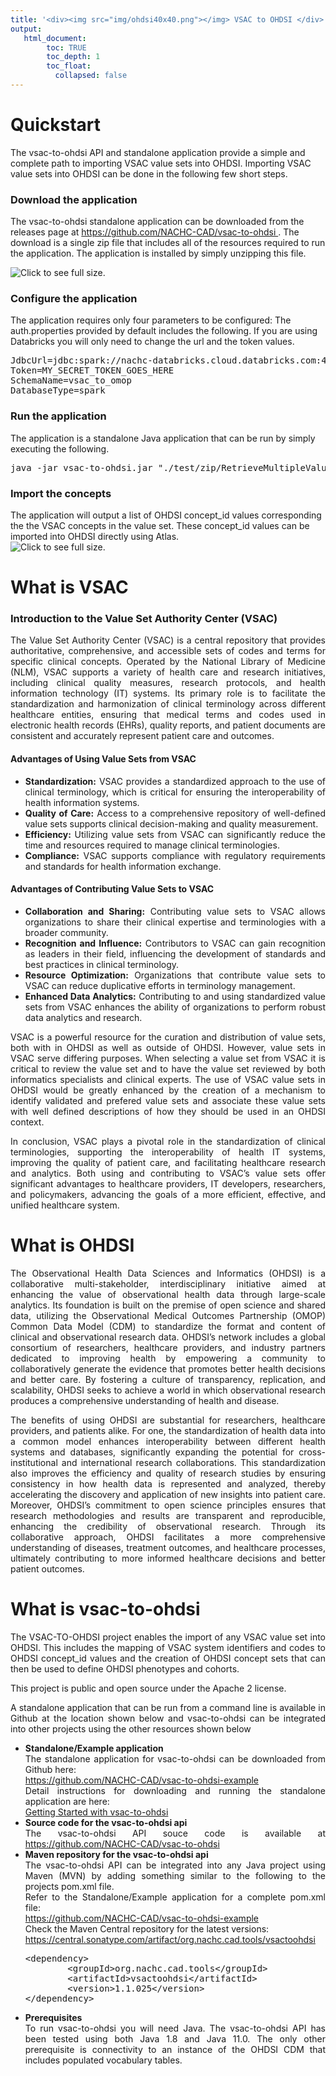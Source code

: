 ---
title: '<div><img src="img/ohdsi40x40.png"></img> VSAC to OHDSI </div>'
output:
   html_document:
        toc: TRUE
        toc_depth: 1
        toc_float:
          collapsed: false
---

<!--
*
* javascript
*
* -->

<script>
  function openFullSizeImage(imageSrc) {
    // Open a new window with the full-size image
    window.open(imageSrc, '_blank', 'width=auto,height=auto');
  }
</script>

<!-- 
*
* Quickstart
*
* -->

# Quickstart
The vsac-to-ohdsi API and standalone application provide a simple and complete path to importing VSAC value sets into OHDSI. 
Importing VSAC value sets into OHDSI can be done in the following few short steps. 

### Download the application
The vsac-to-ohdsi standalone application can be downloaded from the releases page at 
<a href="https://github.com/NACHC-CAD/vsac-to-ohdsi">
  https://github.com/NACHC-CAD/vsac-to-ohdsi
</a>. 
The download is a single zip file that includes all of the resources required to run the application. 
The application is installed by simply unzipping this file. 

<img 
  src="./img/getting-started/vsac-to-ohdsi/02-download.png" 
  onclick="openFullSizeImage('./img/getting-started/vsac-to-ohdsi/02-download.png')" 
  title="Click to see full size."
/>

### Configure the application
The application requires only four parameters to be configured:
The auth.properties provided by default includes the following. 
If you are using Databricks you will only need to change the url and the token values. 
<pre class="pre-scrollable">
JdbcUrl=jdbc:spark://nachc-databricks.cloud.databricks.com:443/vsac_to_omop;transportMode=http;ssl=1;httpPath=sql/protocolv1/o/3956472157536757/0123-223459-leafy532;AuthMech=3;UID=token;PWD=
Token=MY_SECRET_TOKEN_GOES_HERE
SchemaName=vsac_to_omop
DatabaseType=spark
</pre>

### Run the application
The application is a standalone Java application that can be run by simply executing the following. 
<pre class="pre-scrollable">
java -jar vsac-to-ohdsi.jar "./test/zip/RetrieveMultipleValueSets_2.16.840.1.113762.1.4.1235.350.txt.zip"
</pre>

### Import the concepts
The application will output a list of OHDSI concept_id values corresponding the the VSAC concepts in the value set. 
These concept_id values can be imported into OHDSI directly using Atlas. 
<br/>
<img 
  src="./img/getting-started/vsac-to-ohdsi/06-import.png" 
  onclick="openFullSizeImage('./img/getting-started/vsac-to-ohdsi/06-import.png')" 
  title="Click to see full size."
/>






<!-- 
*
* WHAT IS VSAC
*
* -->

# What is VSAC

### Introduction to the Value Set Authority Center (VSAC)

<div style="text-align: justify;">
The Value Set Authority Center (VSAC) is a central repository that provides authoritative, comprehensive, and accessible sets of codes and terms for specific clinical concepts. Operated by the National Library of Medicine (NLM), VSAC supports a variety of health care and research initiatives, including clinical quality measures, research protocols, and health information technology (IT) systems. Its primary role is to facilitate the standardization and harmonization of clinical terminology across different healthcare entities, ensuring that medical terms and codes used in electronic health records (EHRs), quality reports, and patient documents are consistent and accurately represent patient care and outcomes.

#### Advantages of Using Value Sets from VSAC

- **Standardization:** VSAC provides a standardized approach to the use of clinical terminology, which is critical for ensuring the interoperability of health information systems.
- **Quality of Care:** Access to a comprehensive repository of well-defined value sets supports clinical decision-making and quality measurement.
- **Efficiency:** Utilizing value sets from VSAC can significantly reduce the time and resources required to manage clinical terminologies.
- **Compliance:** VSAC supports compliance with regulatory requirements and standards for health information exchange.

#### Advantages of Contributing Value Sets to VSAC

- **Collaboration and Sharing:** Contributing value sets to VSAC allows organizations to share their clinical expertise and terminologies with a broader community.
- **Recognition and Influence:** Contributors to VSAC can gain recognition as leaders in their field, influencing the development of standards and best practices in clinical terminology.
- **Resource Optimization:** Organizations that contribute value sets to VSAC can reduce duplicative efforts in terminology management.
- **Enhanced Data Analytics:** Contributing to and using standardized value sets from VSAC enhances the ability of organizations to perform robust data analytics and research.

VSAC is a powerful resource for the curation and distribution of value sets, 
both with in OHDSI as well as outside of OHDSI. 
However, value sets in VSAC serve differing purposes. 
When selecting a value set from VSAC it is critical to review the value set 
and to have the value set reviewed by both informatics specialists and clinical experts. 
The use of VSAC value sets in OHDSI would be greatly enhanced 
by the creation of a mechanism to identify validated and prefered value sets 
and associate these value sets with well defined descriptions 
of how they should be used in an OHDSI context. 


In conclusion, VSAC plays a pivotal role in the standardization of clinical terminologies, supporting the interoperability of health IT systems, improving the quality of patient care, and facilitating healthcare research and analytics. Both using and contributing to VSAC's value sets offer significant advantages to healthcare providers, IT developers, researchers, and policymakers, advancing the goals of a more efficient, effective, and unified healthcare system.
</div>


<!-- 
*
* WHAT IS OHDSI
*
* -->

# What is OHDSI

<div style="text-align: justify;">
The Observational Health Data Sciences and Informatics (OHDSI) is a collaborative multi-stakeholder, interdisciplinary initiative aimed at enhancing the value of observational health data through large-scale analytics. Its foundation is built on the premise of open science and shared data, utilizing the Observational Medical Outcomes Partnership (OMOP) Common Data Model (CDM) to standardize the format and content of clinical and observational research data. OHDSI's network includes a global consortium of researchers, healthcare providers, and industry partners dedicated to improving health by empowering a community to collaboratively generate the evidence that promotes better health decisions and better care. By fostering a culture of transparency, replication, and scalability, OHDSI seeks to achieve a world in which observational research produces a comprehensive understanding of health and disease.

The benefits of using OHDSI are substantial for researchers, healthcare providers, and patients alike. For one, the standardization of health data into a common model enhances interoperability between different health systems and databases, significantly expanding the potential for cross-institutional and international research collaborations. This standardization also improves the efficiency and quality of research studies by ensuring consistency in how health data is represented and analyzed, thereby accelerating the discovery and application of new insights into patient care. Moreover, OHDSI's commitment to open science principles ensures that research methodologies and results are transparent and reproducible, enhancing the credibility of observational research. Through its collaborative approach, OHDSI facilitates a more comprehensive understanding of diseases, treatment outcomes, and healthcare processes, ultimately contributing to more informed healthcare decisions and better patient outcomes.
</div>

<!-- 
*
* WHAT IS VSAC-TO-OHDSI
*
* -->

# What is vsac-to-ohdsi

<div style="text-align: justify;">

The VSAC-TO-OHDSI project enables the import of any VSAC value set into OHDSI.  This includes the mapping of VSAC system identifiers and codes to OHDSI concept_id values and the creation of OHDSI concept sets that can then be used to define OHDSI phenotypes and cohorts.  

This project is public and open source under the Apache 2 license.  

A standalone application that can be run from a command line is available in Github at the location shown below 
and vsac-to-ohdsi can be integrated into other projects using the other resources shown below
<ul>
  <li>
    <b>Standalone/Example application</b><br/>
    The standalone application for vsac-to-ohdsi can be downloaded from Github here: <br/>
    <a href="https://github.com/NACHC-CAD/vsac-to-ohdsi-example">
      https://github.com/NACHC-CAD/vsac-to-ohdsi-example
    </a>
    <br/>
    Detail instructions for downloading and running the standalone application are here: <br/>
    <a href="./getting-started-vsac-to-ohdsi.html">Getting Started with vsac-to-ohdsi</a>
  </li>
  <li>
    <b>Source code for the vsac-to-ohdsi api</b>  
    The vsac-to-ohdsi API souce code is available at 
    <a href="https://github.com/NACHC-CAD/vsac-to-ohdsi">https://github.com/NACHC-CAD/vsac-to-ohdsi</a>
  </li>
  <li>
    <b>Maven repository for the vsac-to-ohdsi api</b>  
    The vsac-to-ohdsi API can be integrated into any Java project using Maven (MVN) 
    by adding something similar to the following to the projects pom.xml file. 
    <br/>
    Refer to the Standalone/Example application for a complete pom.xml file:<br/>
    <a href="https://github.com/NACHC-CAD/vsac-to-ohdsi-example">
      https://github.com/NACHC-CAD/vsac-to-ohdsi-example
    </a>
    <br/>
    Check the Maven Central repository
    for the latest versions:<br/>
    <a href="https://central.sonatype.com/artifact/org.nachc.cad.tools/vsactoohdsi">
      https://central.sonatype.com/artifact/org.nachc.cad.tools/vsactoohdsi
    </a> 
<pre class="pre-scrollable">
&lt;dependency&gt;
		&lt;groupId&gt;org.nachc.cad.tools&lt;/groupId&gt;
		&lt;artifactId&gt;vsactoohdsi&lt;/artifactId&gt;
		&lt;version&gt;1.1.025&lt;/version&gt;
&lt;/dependency&gt;
</pre>
</li>
  <li>
    <b>Prerequisites</b><br/>
    To run vsac-to-ohdsi you will need Java. 
    The vsac-to-ohdsi API has been tested using both Java 1.8 and Java 11.0. 
    The only other prerequisite is connectivity to an instance of the OHDSI CDM 
    that includes populated vocabulary tables. 
  </li>
</ul>

</div>

